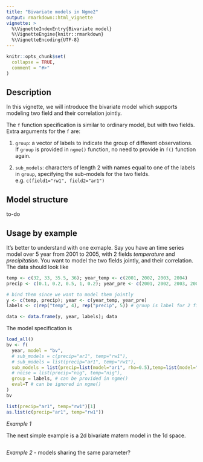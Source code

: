 ```yaml
---
title: "Bivariate models in Ngme2"
output: rmarkdown::html_vignette
vignette: >
  %\VignetteIndexEntry{Bivariate model}
  %\VignetteEngine{knitr::rmarkdown}
  %\VignetteEncoding{UTF-8}
---
```


```r
knitr::opts_chunk$set(
  collapse = TRUE,
  comment = "#>"
)
```

## Description

In this vignette, we will introduce the bivariate model which supports modeling two field and their correlation jointly.

The `f` function specification is similar to ordinary model, but with two fields.
Extra arguments for the `f` are:

1. `group`: a vector of labels to indicate the group of different observations. If `group` is provided in `ngme()` function, no need to provide in `f()` function again.

2. `sub_models`: characters of length 2 with names equal to one of the labels in `group`, specifying the sub-models for the two fields. e.g. `c(field1="rw1", field2="ar1")`

## Model structure

to-do

## Usage by example

It's better to understand with one exmaple. Say you have an time series model over 5 year from 2001 to 2005, with 2 fields *temperature* and *precipitation*. You want to model the two fields jointly, and their correlation. The data should look like

```r
temp <- c(32, 33, 35.5, 36); year_temp <- c(2001, 2002, 2003, 2004)
precip <- c(0.1, 0.2, 0.5, 1, 0.2); year_pre <- c(2001, 2002, 2003, 2004, 2005)

# bind them since we want to model them jointly
y <- c(temp, precip); year <- c(year_temp, year_pre)
labels <- c(rep("temp", 4), rep("precip", 5)) # group is label for 2 fields

data <- data.frame(y, year, labels); data
```

The model specification is

```r
load_all()
bv <- f(
  year, model = "bv",
  # sub_models = c(precip="ar1", temp="rw1"),
  # sub_models = list(precip="ar1", temp="rw1"),
  sub_models = list(precip=list(model="ar1", rho=0.5),temp=list(model="rw1")),
  # noise = list(precip="nig", temp="nig"),
  group = labels, # can be provided in ngme()
  eval=T # can be ignored in ngme()
)
bv

list(precip="ar1", temp="rw1")[1]
as.list(c(precip="ar1", temp="rw1"))

```



*Example 1*

The next simple example is a 2d bivariate matern model in the 1d space.

```r
```

*Example 2* - models sharing the same parameter?
